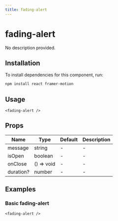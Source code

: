 ```yaml
---
title: fading-alert
---
```


# fading-alert

No description provided.

## Installation
To install dependencies for this component, run:
```bash
npm install react framer-motion
```

## Usage
```tsx
<fading-alert />
```

## Props
| Name      | Type     | Default | Description                 |
|-----------|----------|---------|-----------------------------|
| message | string | - | - |
| isOpen | boolean | - | - |
| onClose | () => void | - | - |
| duration? | number | - | - |

## Examples

### Basic fading-alert
```tsx
<fading-alert />
```

